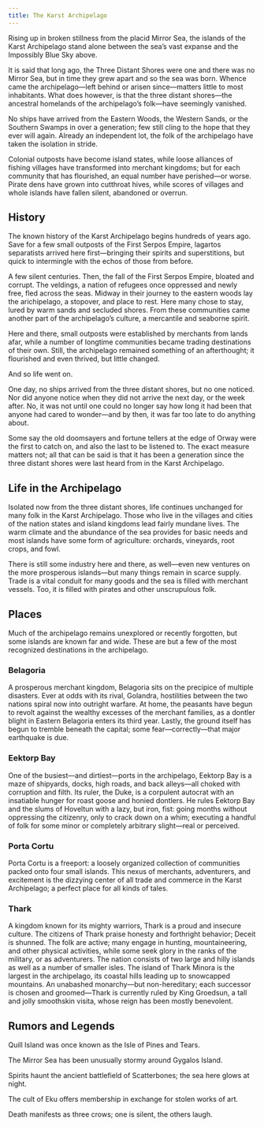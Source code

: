 ```yaml
---
title: The Karst Archipelago
---
```


Rising up in broken stillness from the placid Mirror Sea, the islands of the Karst Archipelago stand alone between the sea’s vast expanse and the Impossibly Blue Sky above.

It is said that long ago, the Three Distant Shores were one and there was no Mirror Sea, but in time they grew apart and so the sea was born. Whence came the archipelago—left behind or arisen since—matters little to most inhabitants. What does however, is that the three distant shores—the ancestral homelands of the archipelago’s folk—have seemingly vanished.

No ships have arrived from the Eastern Woods, the Western Sands, or the Southern Swamps in over a generation; few still cling to the hope that they ever will again. Already an independent lot, the folk of the archipelago have taken the isolation in stride.

Colonial outposts have become island states, while loose alliances of fishing villages have transformed into merchant kingdoms; but for each community that has flourished, an equal number have perished—or worse. Pirate dens have grown into cutthroat hives, while scores of villages and whole islands have fallen silent, abandoned or overrun.

## History

The known history of the Karst Archipelago begins hundreds of years ago. Save for a few small outposts of the First Serpos Empire, lagartos separatists arrived here first—bringing their spirits and superstitions, but quick to intermingle with the echos of those from before.

A few silent centuries. Then, the fall of the First Serpos Empire, bloated and corrupt. The veldings, a nation of refugees once oppressed and newly free, fled across the seas. Midway in their journey to the eastern woods lay the arichipelago, a stopover, and place to rest. Here many chose to stay, lured by warm sands and secluded shores. From these communities came another part of the archipelago’s culture, a mercantile and seaborne spirit.

Here and there, small outposts were established by merchants from lands afar, while a number of longtime communities became trading destinations of their own. Still, the archipelago remained something of an afterthought; it flourished and even thrived, but little changed.

And so life went on.

One day, no ships arrived from the three distant shores, but no one noticed. Nor did anyone notice when they did not arrive the next day, or the week after. No, it was not until one could no longer say how long it had been that anyone had cared to wonder—and by then, it was far too late to do anything about.

Some say the old doomsayers and fortune tellers at the edge of Orway were the first to catch on, and also the last to be listened to. The exact measure matters not; all that can be said is that it has been a generation since the three distant shores were last heard from in the Karst Archipelago.

## Life in the Archipelago

Isolated now from the three distant shores, life continues unchanged for many folk in the Karst Archipelago. Those who live in the villages and cities of the nation states and island kingdoms lead fairly mundane lives. The warm climate and the abundance of the sea provides for basic needs and most islands have some form of agriculture: orchards, vineyards, root crops, and fowl.

There is still some industry here and there, as well—even new ventures on the more prosperous islands—but many things remain in scarce supply. Trade is a vital conduit for many goods and the sea is filled with merchant vessels. Too, it is filled with pirates and other unscrupulous folk.

## Places

Much of the archipelago remains unexplored or recently forgotten, but some islands are known far and wide. These are but a few of the most recognized destinations in the archipelago.

### Belagoria

A prosperous merchant kingdom, Belagoria sits on the precipice of multiple disasters. Ever at odds with its rival, Golandra, hostilities between the two nations spiral now into outright warfare. At home, the peasants have begun to revolt against the wealthy excesses of the merchant families, as a dontler blight in Eastern Belagoria enters its third year. Lastly, the ground itself has begun to tremble beneath the capital; some fear—correctly—that major earthquake is due.

### Eektorp Bay

One of the busiest—and dirtiest—ports in the archipelago, Eektorp Bay is a maze of shipyards, docks, high roads, and back alleys—all choked with corruption and filth. Its ruler, the Duke, is a corpulent autocrat with an insatiable hunger for roast goose and honied dontlers. He rules Eektorp Bay and the slums of Hoveltun with a lazy, but iron, fist: going months without oppressing the citizenry, only to crack down on a whim; executing a handful of folk for some minor or completely arbitrary slight—real or perceived.

### Porta Cortu

Porta Cortu is a freeport: a loosely organized collection of communities packed onto four small islands. This nexus of merchants, adventurers, and excitement is the dizzying center of all trade and commerce in the Karst Archipelago; a perfect place for all kinds of tales.

### Thark

A kingdom known for its mighty warriors, Thark is a proud and insecure culture. The citizens of Thark praise honesty and forthright behavior; Deceit is shunned.
The folk are active; many engage in hunting, mountaineering, and other physical activities, while some seek glory in the ranks of the military, or as adventurers. The nation consists of two large and hilly islands as well as a number of smaller isles. The island of Thark Minora is the largest in the archipelago, its coastal hills leading up to snowcapped mountains. An unabashed monarchy—but non-hereditary; each successor is chosen and groomed—Thark is currently ruled by King Groedsun, a tall and jolly smoothskin visita, whose reign has been mostly benevolent.

## Rumors and Legends

Quill Island was once known as the Isle of Pines and Tears.

The Mirror Sea has been unusually stormy around Gygalos Island.

Spirits haunt the ancient battlefield of Scatterbones; the sea here glows at night.

The cult of Eku offers membership in exchange for stolen works of art.

Death manifests as three crows; one is silent, the others laugh.

<br />
